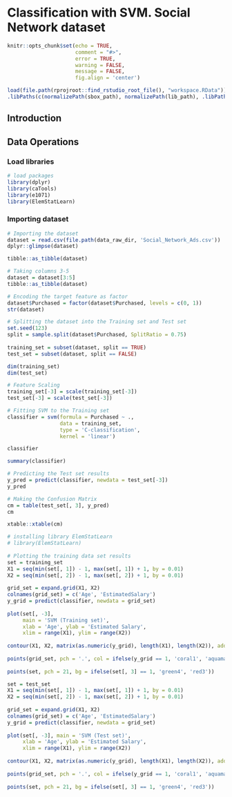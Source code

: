 # Classification with SVM. Social Network dataset

```r
knitr::opts_chunk$set(echo = TRUE, 
                      comment = "#>", 
                      error = TRUE, 
                      warning = FALSE, 
                      message = FALSE,
                      fig.align = 'center')
```

```r
load(file.path(rprojroot::find_rstudio_root_file(), "workspace.RData"))
.libPaths(c(normalizePath(sbox_path), normalizePath(lib_path), .libPaths()))
```

## Introduction

## Data Operations

### Load libraries

```r
# load packages
library(dplyr)
library(caTools) 
library(e1071) 
library(ElemStatLearn) 
```

### Importing dataset

```r
# Importing the dataset 
dataset = read.csv(file.path(data_raw_dir, 'Social_Network_Ads.csv')) 
dplyr::glimpse(dataset)
```

```r
tibble::as_tibble(dataset)
```

```r
# Taking columns 3-5 
dataset = dataset[3:5]
tibble::as_tibble(dataset)
```


```r
# Encoding the target feature as factor 
dataset$Purchased = factor(dataset$Purchased, levels = c(0, 1)) 
str(dataset)
```

```r
# Splitting the dataset into the Training set and Test set 
set.seed(123) 
split = sample.split(dataset$Purchased, SplitRatio = 0.75) 
  
training_set = subset(dataset, split == TRUE) 
test_set = subset(dataset, split == FALSE) 
```

```r
dim(training_set)
dim(test_set)
```

```r
# Feature Scaling 
training_set[-3] = scale(training_set[-3]) 
test_set[-3] = scale(test_set[-3]) 
```

```r
# Fitting SVM to the Training set 
classifier = svm(formula = Purchased ~ ., 
                 data = training_set, 
                 type = 'C-classification', 
                 kernel = 'linear') 
```

```r
classifier
```

```r
summary(classifier)
```

```r
# Predicting the Test set results 
y_pred = predict(classifier, newdata = test_set[-3]) 
y_pred
```

```r
# Making the Confusion Matrix 
cm = table(test_set[, 3], y_pred) 
cm
```

```r
xtable::xtable(cm)
```

```r
# installing library ElemStatLearn 
# library(ElemStatLearn) 
  
# Plotting the training data set results 
set = training_set 
X1 = seq(min(set[, 1]) - 1, max(set[, 1]) + 1, by = 0.01) 
X2 = seq(min(set[, 2]) - 1, max(set[, 2]) + 1, by = 0.01) 
  
grid_set = expand.grid(X1, X2) 
colnames(grid_set) = c('Age', 'EstimatedSalary') 
y_grid = predict(classifier, newdata = grid_set) 
  
plot(set[, -3], 
     main = 'SVM (Training set)', 
     xlab = 'Age', ylab = 'Estimated Salary', 
     xlim = range(X1), ylim = range(X2)) 
  
contour(X1, X2, matrix(as.numeric(y_grid), length(X1), length(X2)), add = TRUE) 
  
points(grid_set, pch = '.', col = ifelse(y_grid == 1, 'coral1', 'aquamarine')) 
  
points(set, pch = 21, bg = ifelse(set[, 3] == 1, 'green4', 'red3')) 

```

```r
set = test_set 
X1 = seq(min(set[, 1]) - 1, max(set[, 1]) + 1, by = 0.01) 
X2 = seq(min(set[, 2]) - 1, max(set[, 2]) + 1, by = 0.01) 
  
grid_set = expand.grid(X1, X2) 
colnames(grid_set) = c('Age', 'EstimatedSalary') 
y_grid = predict(classifier, newdata = grid_set) 
  
plot(set[, -3], main = 'SVM (Test set)', 
     xlab = 'Age', ylab = 'Estimated Salary', 
     xlim = range(X1), ylim = range(X2)) 
  
contour(X1, X2, matrix(as.numeric(y_grid), length(X1), length(X2)), add = TRUE) 
  
points(grid_set, pch = '.', col = ifelse(y_grid == 1, 'coral1', 'aquamarine')) 
  
points(set, pch = 21, bg = ifelse(set[, 3] == 1, 'green4', 'red3')) 

```

